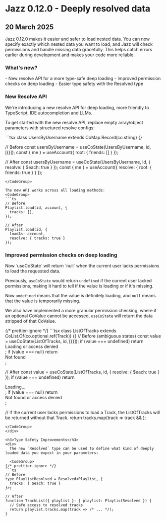 

# Jazz 0.12.0 - Deeply resolved data

<h2 className="not-prose text-sm text-stone-600 dark:text-stone-400 mb-5 pb-2 border-b">
  20 March 2025
</h2>

<div>
  Jazz 0.12.0 makes it easier and safer to load nested data. You can now specify exactly which nested data you want to load, and Jazz will check permissions and handle missing data gracefully. This helps catch errors earlier during development and makes your code more reliable.

  <h3>What's new?</h3>
  - New resolve API for a more type-safe deep loading
  - Improved permission checks on deep loading
  - Easier type safety with the Resolved type
</div>

<h3>New Resolve API</h3>
<div>
  We're introducing a new resolve API for deep loading, more friendly to TypeScript, IDE autocompletion and LLMs.
  
  To get started with the new resolve API, replace empty array/object parameters with structured resolve configs:

<CodeGroup>
```tsx
class UsersByUsername extends CoMap.Record(co.string) {}

// Before
const usersByUsername = useCoState(UsersByUsername, id, [{}]);
const { me } = useAccount({ root: { friends: [] } });

// After
const usersByUsername = useCoState(UsersByUsername, id, {
  resolve: { $each: true }
});
const { me } = useAccount({ 
  resolve: { root: { friends: true } } 
});
```
</CodeGroup>

The new API works across all loading methods:
<CodeGroup>
```ts
// Before
Playlist.load(id, account, {
  tracks: [],
});

// After
Playlist.load(id, { 
  loadAs: account,
  resolve: { tracks: true } 
});
```
</CodeGroup>
</div>

<h3>Improved permission checks on deep loading</h3>
<div>
  Now `useCoState` will return `null` when the current user lacks permissions to load the requested data.

  Previously, `useCoState` would return `undefined` if the current user lacked permissions, making it hard to tell if the value is loading or if it's missing.

  Now `undefined` means that the value is definitely loading, and `null` means that the value is temporarily missing.

  We also have implemented a more granular permission checking, where if an optional CoValue cannot be accessed, `useCoState` will return the data stripped of that CoValue.

<CodeGroup>
{/* prettier-ignore */}
```tsx
class ListOfTracks extends CoList.Of(co.optional.ref(Track)) {}
// Before (ambiguous states)
const value = useCoState(ListOfTracks, id, [{}]);
if (value === undefined) return <div>Loading or access denied</div>;
if (value === null) return <div>Not found</div>;

// After
const value = useCoState(ListOfTracks, id, { resolve: { $each: true } });
if (value === undefined) return <div>Loading...</div>;
if (value === null) return <div>Not found or access denied</div>;

// If the current user lacks permissions to load a Track, the ListOfTracks will be returned without that Track.
return tracks.map(track => track && <MusicTrack track={track} />);
```
</CodeGroup>
</div>

<h3>Type Safety Improvements</h3>
<div>
  The new `Resolved` type can be used to define what kind of deeply loaded data you expect in your parameters:

  <CodeGroup>
{/* prettier-ignore */}
```ts
// Before
type PlaylistResolved = Resolved<Playlist, {
  tracks: { $each: true }
}>;

// After
function TrackList({ playlist }: { playlist: PlaylistResolved }) {
  // Safe access to resolved tracks
  return playlist.tracks.map(track => /* ... */);
}
```
</CodeGroup>
</div>

